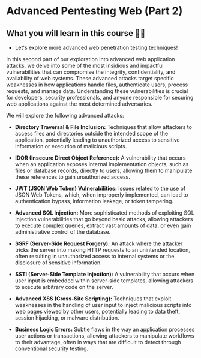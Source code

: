 # Advanced Pentesting Web (Part 2)

## What you will learn in this course 🧐🧐

- Let's explore more advanced web penetration testing techniques!

In this second part of our exploration into advanced web application attacks, we delve into some of the most insidious and impactful vulnerabilities that can compromise the integrity, confidentiality, and availability of web systems. These advanced attacks target specific weaknesses in how applications handle files, authenticate users, process requests, and manage data. Understanding these vulnerabilities is crucial for developers, security professionals, and anyone responsible for securing web applications against the most determined adversaries.

We will explore the following advanced attacks:

- **Directory Traversal & File Inclusion:** Techniques that allow attackers to access files and directories outside the intended scope of the application, potentially leading to unauthorized access to sensitive information or execution of malicious scripts.
- **IDOR (Insecure Direct Object Reference):** A vulnerability that occurs when an application exposes internal implementation objects, such as files or database records, directly to users, allowing them to manipulate these references to gain unauthorized access.

- **JWT (JSON Web Token) Vulnerabilities:** Issues related to the use of JSON Web Tokens, which, when improperly implemented, can lead to authentication bypass, information leakage, or token tampering.

- **Advanced SQL Injection:** More sophisticated methods of exploiting SQL Injection vulnerabilities that go beyond basic attacks, allowing attackers to execute complex queries, extract vast amounts of data, or even gain administrative control of the database.

- **SSRF (Server-Side Request Forgery):** An attack where the attacker tricks the server into making HTTP requests to an unintended location, often resulting in unauthorized access to internal systems or the disclosure of sensitive information.

- **SSTI (Server-Side Template Injection):** A vulnerability that occurs when user input is embedded within server-side templates, allowing attackers to execute arbitrary code on the server.

- **Advanced XSS (Cross-Site Scripting):** Techniques that exploit weaknesses in the handling of user input to inject malicious scripts into web pages viewed by other users, potentially leading to data theft, session hijacking, or malware distribution.

- **Business Logic Errors:** Subtle flaws in the way an application processes user actions or transactions, allowing attackers to manipulate workflows to their advantage, often in ways that are difficult to detect through conventional security testing.